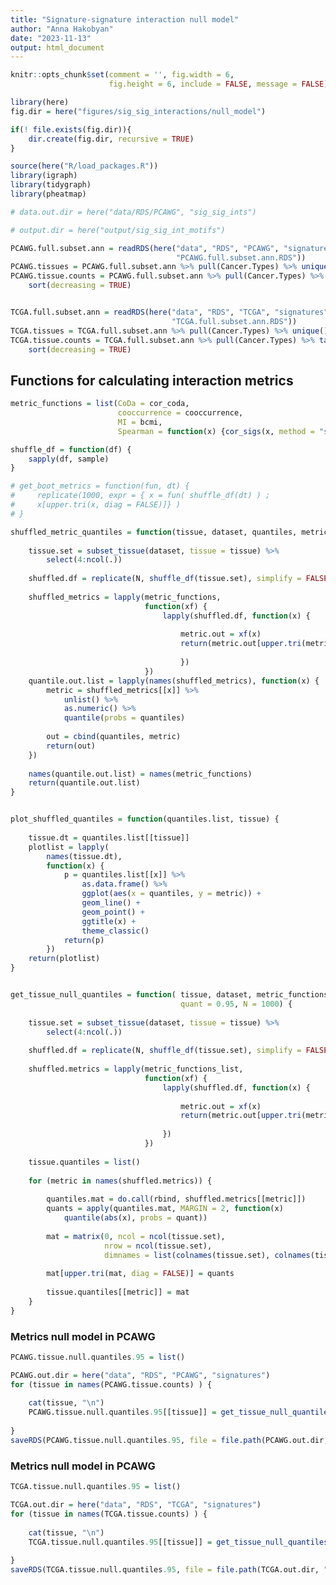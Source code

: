 ```yaml
---
title: "Signature-signature interaction null model"
author: "Anna Hakobyan"
date: "2023-11-13"
output: html_document
---
```


```r
knitr::opts_chunk$set(comment = '', fig.width = 6, 
                      fig.height = 6, include = FALSE, message = FALSE)
```

```r
library(here)
fig.dir = here("figures/sig_sig_interactions/null_model")

if(! file.exists(fig.dir)){
    dir.create(fig.dir, recursive = TRUE)
}

source(here("R/load_packages.R"))
library(igraph)
library(tidygraph)
library(pheatmap)

# data.out.dir = here("data/RDS/PCAWG", "sig_sig_ints")

# output.dir = here("output/sig_sig_int_motifs")
```


```r
PCAWG.full.subset.ann = readRDS(here("data", "RDS", "PCAWG", "signatures",
                                     "PCAWG.full.subset.ann.RDS"))
PCAWG.tissues = PCAWG.full.subset.ann %>% pull(Cancer.Types) %>% unique()
PCAWG.tissue.counts = PCAWG.full.subset.ann %>% pull(Cancer.Types) %>% table() %>% 
    sort(decreasing = TRUE)


TCGA.full.subset.ann = readRDS(here("data", "RDS", "TCGA", "signatures",
                                    "TCGA.full.subset.ann.RDS"))
TCGA.tissues = TCGA.full.subset.ann %>% pull(Cancer.Types) %>% unique()
TCGA.tissue.counts = TCGA.full.subset.ann %>% pull(Cancer.Types) %>% table() %>% 
    sort(decreasing = TRUE)
```

## Functions for calculating interaction metrics

```r
metric_functions = list(CoDa = cor_coda,
                        cooccurrence = cooccurrence,
                        MI = bcmi,
                        Spearman = function(x) {cor_sigs(x, method = "spearman")})

shuffle_df = function(df) {
    sapply(df, sample)   
}

# get_boot_metrics = function(fun, dt) {
#     replicate(1000, expr = { x = fun( shuffle_df(dt) ) ;
#     x[upper.tri(x, diag = FALSE)]} )
# }

shuffled_metric_quantiles = function(tissue, dataset, quantiles, metric_functions, N = 1000) {
    
    tissue.set = subset_tissue(dataset, tissue = tissue) %>% 
        select(4:ncol(.))
    
    shuffled.df = replicate(N, shuffle_df(tissue.set), simplify = FALSE)
    
    shuffled_metrics = lapply(metric_functions, 
                              function(xf) {
                                  lapply(shuffled.df, function(x) {
                                      
                                      metric.out = xf(x) 
                                      return(metric.out[upper.tri(metric.out, diag = FALSE)])
                                      
                                      })
                              })
    quantile.out.list = lapply(names(shuffled_metrics), function(x) {
        metric = shuffled_metrics[[x]] %>% 
            unlist() %>% 
            as.numeric() %>% 
            quantile(probs = quantiles)
        
        out = cbind(quantiles, metric)
        return(out)
    })
    
    names(quantile.out.list) = names(metric_functions)
    return(quantile.out.list)
}


plot_shuffled_quantiles = function(quantiles.list, tissue) {
    
    tissue.dt = quantiles.list[[tissue]]
    plotlist = lapply(
        names(tissue.dt), 
        function(x) {
            p = quantiles.list[[x]] %>% 
                as.data.frame() %>% 
                ggplot(aes(x = quantiles, y = metric)) + 
                geom_line() + 
                geom_point() +
                ggtitle(x) +
                theme_classic() 
            return(p)
        })
    return(plotlist)
}


get_tissue_null_quantiles = function( tissue, dataset, metric_functions_list, 
                                      quant = 0.95, N = 1000) {
    
    tissue.set = subset_tissue(dataset, tissue = tissue) %>% 
        select(4:ncol(.))
    
    shuffled.df = replicate(N, shuffle_df(tissue.set), simplify = FALSE)
    
    shuffled.metrics = lapply(metric_functions_list, 
                              function(xf) {
                                  lapply(shuffled.df, function(x) {
                                      
                                      metric.out = xf(x) 
                                      return(metric.out[upper.tri(metric.out, diag = FALSE)])
                                      
                                  })
                              })
    
    tissue.quantiles = list()
    
    for (metric in names(shuffled.metrics)) {
        
        quantiles.mat = do.call(rbind, shuffled.metrics[[metric]])
        quants = apply(quantiles.mat, MARGIN = 2, function(x)
            quantile(abs(x), probs = quant))    
        
        mat = matrix(0, ncol = ncol(tissue.set),
                     nrow = ncol(tissue.set), 
                     dimnames = list(colnames(tissue.set), colnames(tissue.set)) )
        
        mat[upper.tri(mat, diag = FALSE)] = quants
        
        tissue.quantiles[[metric]] = mat
    }
}
```

### Metrics null model in PCAWG  

```r
PCAWG.tissue.null.quantiles.95 = list()

PCAWG.out.dir = here("data", "RDS", "PCAWG", "signatures") 
for (tissue in names(PCAWG.tissue.counts) ) {
    
    cat(tissue, "\n")
    PCAWG.tissue.null.quantiles.95[[tissue]] = get_tissue_null_quantiles(tissue, PCAWG.full.subset.ann, metric_functions)
        
}
saveRDS(PCAWG.tissue.null.quantiles.95, file = file.path(PCAWG.out.dir, "null.model.95.quants.RDS"))
```

### Metrics null model in PCAWG  

```r
TCGA.tissue.null.quantiles.95 = list()

TCGA.out.dir = here("data", "RDS", "TCGA", "signatures") 
for (tissue in names(TCGA.tissue.counts) ) {
    
    cat(tissue, "\n")
    TCGA.tissue.null.quantiles.95[[tissue]] = get_tissue_null_quantiles(tissue, TCGA.full.subset.ann, metric_functions)
        
}
saveRDS(TCGA.tissue.null.quantiles.95, file = file.path(TCGA.out.dir, "null.model.95.quants.RDS"))
```

